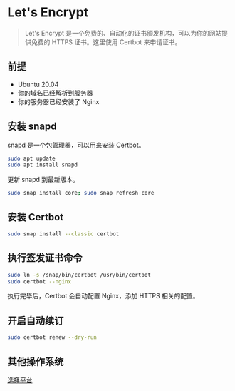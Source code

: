 # Let's Encrypt

> Let's Encrypt 是一个免费的、自动化的证书颁发机构，可以为你的网站提供免费的 HTTPS 证书。这里使用 Certbot 来申请证书。

## 前提

- Ubuntu 20.04
- 你的域名已经解析到服务器
- 你的服务器已经安装了 Nginx

## 安装 snapd

snapd 是一个包管理器，可以用来安装 Certbot。

```bash
sudo apt update
sudo apt install snapd
```

更新 snapd 到最新版本。

```bash
sudo snap install core; sudo snap refresh core
```

## 安装 Certbot

```bash
sudo snap install --classic certbot
```

## 执行签发证书命令

```bash
sudo ln -s /snap/bin/certbot /usr/bin/certbot
sudo certbot --nginx
```
执行完毕后，Certbot 会自动配置 Nginx，添加 HTTPS 相关的配置。

## 开启自动续订

```bash
sudo certbot renew --dry-run
```

## 其他操作系统

[选择平台](https://certbot.eff.org/instructions)
